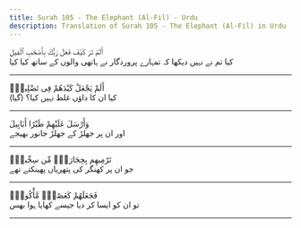 ```yaml
---
title: Surah 105 - The Elephant (Al-Fil) - Urdu
description: Translation of Surah 105 - The Elephant (Al-Fil) in Urdu
---
```





<Aside type="quran" title="1">
أَلَمْ تَرَ كَيْفَ فَعَلَ رَبُّكَ بِأَصْحَٰبِ ٱلْفِيلِ
</Aside>

<Aside type="reference" title="1">
کیا تم نے نہیں دیکھا کہ تمہارے پروردگار نے ہاتھی والوں کے ساتھ کیا کیا
</Aside>

---

<Aside type="quran" title="2">
أَلَمْ يَجْعَلْ كَيْدَهُمْ فِى تَضْلِيلٍۢ
</Aside>

<Aside type="reference" title="2">
کیا ان کا داؤں غلط نہیں کیا؟ (گیا)
</Aside>

---

<Aside type="quran" title="3">
وَأَرْسَلَ عَلَيْهِمْ طَيْرًا أَبَابِيلَ
</Aside>

<Aside type="reference" title="3">
اور ان پر جھلڑ کے جھلڑ جانور بھیجے
</Aside>

---

<Aside type="quran" title="4">
تَرْمِيهِم بِحِجَارَةٍۢ مِّن سِجِّيلٍۢ
</Aside>

<Aside type="reference" title="4">
جو ان پر کھنگر کی پتھریاں پھینکتے تھے
</Aside>

---

<Aside type="quran" title="5">
فَجَعَلَهُمْ كَعَصْفٍۢ مَّأْكُولٍۭ
</Aside>

<Aside type="reference" title="5">
تو ان کو ایسا کر دیا جیسے کھایا ہوا بھس
</Aside>

---
